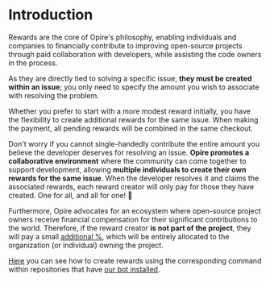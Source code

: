 # Introduction

Rewards are the core of Opire's philosophy, enabling individuals and companies to financially contribute to improving open-source projects through paid collaboration with developers, while assisting the code owners in the process.

As they are directly tied to solving a specific issue, **they must be created within an issue**; you only need to specify the amount you wish to associate with resolving the problem.

Whether you prefer to start with a more modest reward initially, you have the flexibility to create additional rewards for the same issue. When making the payment, all pending rewards will be combined in the same checkout.

Don't worry if you cannot single-handedly contribute the entire amount you believe the developer deserves for resolving an issue. **Opire promotes a collaborative environment** where the community can come together to support development, allowing **multiple individuals to create their own rewards for the same issue**. When the developer resolves it and claims the associated rewards, each reward creator will only pay for those they have created. One for all, and all for one! 🤝

Furthermore, Opire advocates for an ecosystem where open-source project owners receive financial compensation for their significant contributions to the world. Therefore, if the reward creator **is not part of the project**, they will pay a small [additional %](/rewards/pricing#percentage-for-code-owner), which will be entirely allocated to the organization (or individual) owning the project.

[Here](/overview/commands#create-reward) you can see how to create rewards using the corresponding command within repositories that have [our bot installed](/overview/install-bot).